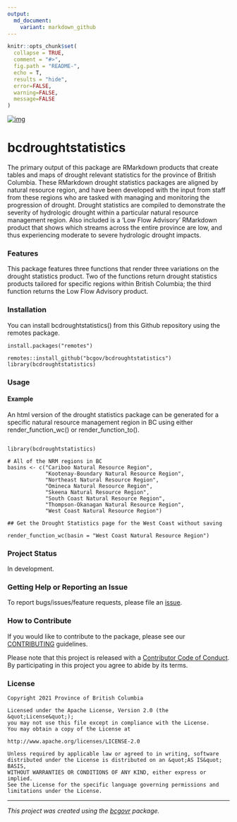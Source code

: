 ```yaml
---
output:
  md_document:
    variant: markdown_github
---
```


```r
knitr::opts_chunk$set(
  collapse = TRUE,
  comment = "#>",
  fig.path = "README-",
  echo = T, 
  results = "hide",
  error=FALSE,
  warning=FALSE,
  message=FALSE
)
```

<!-- Add a project state badge
See https://github.com/BCDevExchange/Our-Project-Docs/blob/master/discussion/projectstates.md
If you have bcgovr installed and you use RStudio, click the 'Insert BCDevex Badge' Addin. -->[![img](https://img.shields.io/badge/Lifecycle-Stable-97ca00)](https://github.com/bcgov/repomountie/blob/master/doc/lifecycle-badges.md)

# bcdroughtstatistics

The primary output of this package are RMarkdown products that create tables and maps of drought relevant statistics for the province of British Columbia. These RMarkdown drought statistics packages are aligned by natural resource region, and have been developed with the input from staff from these regions who are tasked with managing and monitoring the progression of drought. Drought statistics are compiled to demonstrate the severity of hydrologic drought within a particular natural resource management region. Also included is a 'Low Flow Advisory' RMarkdown product that shows which streams across the entire province are low, and thus experiencing moderate to severe hydrologic drought impacts.

### Features
This package features three functions that render three variations on the drought statistics product. Two of the functions return drought statistics products tailored for specific regions within British Columbia; the third function returns the Low Flow Advisory product.


### Installation

You can install bcdroughtstatistics() from this Github repository using the remotes package.

```
install.packages("remotes")

remotes::install_github("bcgov/bcdroughtstatistics")
library(bcdroughtstatistics)
```

### Usage

#### Example

An html version of the drought statistics package can be generated for a specific natural resource management region in BC using either render_function_wc() or render_function_to(). 

```

library(bcdroughtstatistics)

# All of the NRM regions in BC
basins <- c("Cariboo Natural Resource Region",
            "Kootenay-Boundary Natural Resource Region",
            "Northeast Natural Resource Region",
            "Omineca Natural Resource Region",
            "Skeena Natural Resource Region",
            "South Coast Natural Resource Region",
            "Thompson-Okanagan Natural Resource Region",
            "West Coast Natural Resource Region")

## Get the Drought Statistics page for the West Coast without saving

render_function_wc(basin = "West Coast Natural Resource Region")
```


### Project Status
In development.

### Getting Help or Reporting an Issue

To report bugs/issues/feature requests, please file an [issue](https://github.com/bcgov/bcdroughtstatistics/issues/).

### How to Contribute

If you would like to contribute to the package, please see our 
[CONTRIBUTING](CONTRIBUTING.md) guidelines.

Please note that this project is released with a [Contributor Code of Conduct](CODE_OF_CONDUCT.md). By participating in this project you agree to abide by its terms.

### License

```
Copyright 2021 Province of British Columbia

Licensed under the Apache License, Version 2.0 (the &quot;License&quot;);
you may not use this file except in compliance with the License.
You may obtain a copy of the License at

http://www.apache.org/licenses/LICENSE-2.0

Unless required by applicable law or agreed to in writing, software distributed under the License is distributed on an &quot;AS IS&quot; BASIS,
WITHOUT WARRANTIES OR CONDITIONS OF ANY KIND, either express or implied.
See the License for the specific language governing permissions and limitations under the License.
```

---
*This project was created using the [bcgovr](https://github.com/bcgov/bcgovr) package.* 
